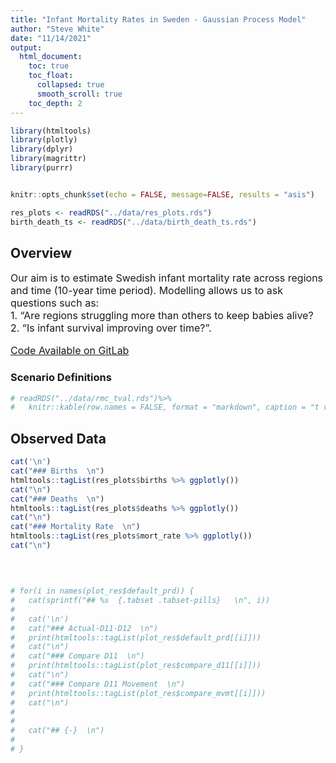 ```yaml
---
title: "Infant Mortality Rates in Sweden - Gaussian Process Model"
author: "Steve White"
date: "11/14/2021"
output: 
  html_document:
    toc: true
    toc_float:
      collapsed: true
      smooth_scroll: true
    toc_depth: 2
---
```



<style type="text/css">
  p,ul,li{
  font-size: 12pt;
}
</style>

```r
library(htmltools)
library(plotly)
library(dplyr)
library(magrittr)
library(purrr)


knitr::opts_chunk$set(echo = FALSE, message=FALSE, results = "asis")

res_plots <- readRDS("../data/res_plots.rds")
birth_death_ts <- readRDS("../data/birth_death_ts.rds")

```

## Overview  

Our aim is to estimate Swedish infant mortality rate across regions and time (10-year time period). Modelling allows us to ask questions such as:  
1. “Are regions struggling more than others to keep babies alive?  
2. “Is infant survival improving over time?”.  


[Code Available on GitLab](https://gitlabstats-prd/StatsMethods/bayesian-cop/projects/sweden_infant_mortality)  

### Scenario Definitions  





```r
# readRDS("../data/rmc_tval.rds")%>%
#   knitr::kable(row.names = FALSE, format = "markdown", caption = "t values for AO2021.3", digits = 2)

```
 
 


## Observed Data  {.tabset .tabset-pills}  

```r

cat('\n')
cat("### Births  \n")
htmltools::tagList(res_plots$births %>% ggplotly())
cat("\n")
cat("### Deaths  \n")
htmltools::tagList(res_plots$deaths %>% ggplotly())
cat("\n")
cat("### Mortality Rate  \n")
htmltools::tagList(res_plots$mort_rate %>% ggplotly())
cat("\n")

  
```

## {-}

```r
# for(i in names(plot_res$default_prd)) {
#   cat(sprintf("## %s  {.tabset .tabset-pills}   \n", i))
# 
#   cat('\n')
#   cat("### Actual-D11-D12  \n")
#   print(htmltools::tagList(plot_res$default_prd[[i]]))
#   cat("\n")
#   cat("### Compare D11  \n")
#   print(htmltools::tagList(plot_res$compare_d11[[i]]))
#   cat("\n")
#   cat("### Compare D11 Movement  \n")
#   print(htmltools::tagList(plot_res$compare_mvmt[[i]]))
#   cat("\n")
# 
# 
#   cat("## {-}  \n")
# 
# }

```


